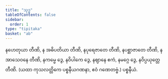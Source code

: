```yaml
---
title: "သုဒ္ဓ"
tableOfContents: false
sidebar:
  order: 1
type: "tipitaka"
basket: "ab"
---
```



<DynamicBreadcrumb />

<Division number="86">

<Paragraph number="2258">
နဟေတုယာ တီဏိ, န အဓိပတိယာ တီဏိ, နပုရေဇာတေ တီဏိ, နပစ္ဆာဇာတေ တီဏိ, နအာသေဝနေ တီဏိ, နကမ္မေ ဒွေ, နဝိပါကေ ဒွေ, နဈာနေ ဧကံ, နမဂ္ဂေ ဒွေ, နဝိပ္ပယုတ္တေ တီဏိ.
</Paragraph>

<Paragraph number="2259">
(ယထာ ကုသလတ္တိကေ ပစ္စနီယဂဏနာ, ဧဝံ ဂဏေတဗ္ဗံ.)

</Paragraph>
</Division>

<Paragraph number="2260" type="center">
ပစ္စနီယံ.
</Paragraph>